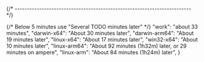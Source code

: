 
{/* ------------------------------------------------------------------------ */}

{/* Below 5 minutes use "Several TODO minutes later" */}
    "work": "about 33 minutes",
    "darwin-x64": "About 30 minutes later",
    "darwin-arm64": "About 19 minutes later",
    "linux-x64": "About 17 minutes later",
    "win32-x64": "About 10 minutes later",
    "linux-arm64": "About 92 minutes (1h32m) later, or 29 minutes on ampere",
    "linux-arm": "About 84 minutes (1h24m) later",
}
